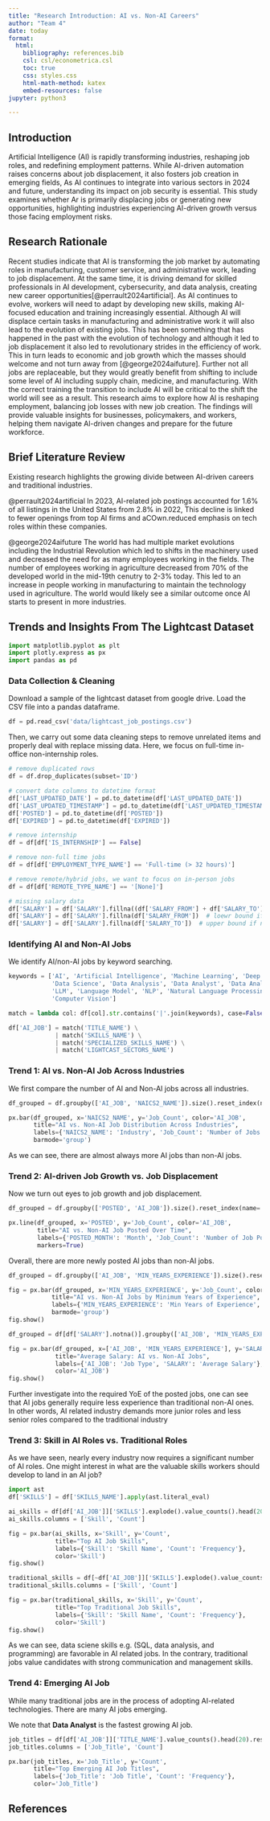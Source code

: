 ```yaml
---
title: "Research Introduction: AI vs. Non-AI Careers"
author: "Team 4"
date: today
format: 
  html:
    bibliography: references.bib
    csl: csl/econometrica.csl
    toc: true
    css: styles.css
    html-math-method: katex
    embed-resources: false
jupyter: python3

---
```


## Introduction

Artificial Intelligence (Al) is rapidly transforming industries, reshaping job roles, and redefining employment patterns. While AI-driven automation raises concerns about job displacement, it also fosters job creation in emerging fields, As AI continues to integrate into various sectors in 2024 and future, understanding its impact on job security is essential. This study examines whether Ar is primarily displacing jobs or generating new opportunities, highlighting industries experiencing AI-driven growth versus those facing employment risks.

## Research Rationale

Recent studies indicate that AI is transforming the job market by automating roles in manufacturing, customer service, and administrative work, leading to job displacement. At the same time, it is driving demand for skilled professionals in AI development, cybersecurity, and data analysis, creating new career opportunities[@perrault2024artificial]. As AI continues to evolve, workers will need to adapt by developing new skills, making AI-focused education and training increasingly essential.
Although AI will displace certain tasks in manufacturing and administrative work it will also lead to the evolution of existing jobs. This has been something that has happened in the past with the evolution of technology and although it led to job displacement it also led to revolutionary strides in the efficiency of work. This in turn leads to economic and job growth which the masses should welcome and not turn away from [@george2024aifuture]. Further not all jobs are replaceable, but they would greatly benefit from shifting to include some level of AI including supply chain, medicine, and manufacturing. With the correct training the transition to include AI will be critical to the shift the world will see as a result.
This research aims to explore how AI is reshaping employment, balancing job losses with new job creation. The findings will provide valuable insights for businesses, policymakers, and workers, helping them navigate Al-driven changes and prepare for the future workforce. 

## Brief Literature Review

Existing research highlights the growing divide between AI-driven careers and traditional industries.

@perrault2024artificial In 2023, AI-related job postings accounted for 1.6% of all listings in the United States from 2.8% in 2022, This decline is linked to fewer openings from top Al firms and aCOwn.reduced emphasis on tech roles within these companies.

@george2024aifuture The world has had multiple market evolutions including the Industrial Revolution which led to shifts in the machinery used and decreased the need for as many employees working in the fields. The number of employees working in agriculture decreased from 70% of the developed world in the mid-19th cenutry to 2-3% today. This led to an increase in people working in manufacturing to maintain the technology used in agriculture. The world would likely see a similar outcome once AI starts to present in more industries.


## Trends and Insights From The Lightcast Dataset

```python
import matplotlib.pyplot as plt
import plotly.express as px
import pandas as pd
```

### Data Collection & Cleaning

Download a sample of the lightcast dataset from google drive. Load the CSV file into a pandas dataframe.


```python
df = pd.read_csv('data/lightcast_job_postings.csv')
```

Then, we carry out some data cleaning steps to remove unrelated items and properly deal with replace missing data.
Here, we focus on full-time in-office non-internship roles.

```python
# remove duplicated rows
df = df.drop_duplicates(subset='ID')

# convert date columns to datetime format
df['LAST_UPDATED_DATE'] = pd.to_datetime(df['LAST_UPDATED_DATE'])
df['LAST_UPDATED_TIMESTAMP'] = pd.to_datetime(df['LAST_UPDATED_TIMESTAMP'])
df['POSTED'] = pd.to_datetime(df['POSTED'])
df['EXPIRED'] = pd.to_datetime(df['EXPIRED'])

# remove internship
df = df[df['IS_INTERNSHIP'] == False]

# remove non-full time jobs
df = df[df['EMPLOYMENT_TYPE_NAME'] == 'Full-time (> 32 hours)']

# remove remote/hybrid jobs, we want to focus on in-person jobs
df = df[df['REMOTE_TYPE_NAME'] == '[None]']

# missing salary data
df['SALARY'] = df['SALARY'].fillna((df['SALARY_FROM'] + df['SALARY_TO']) / 2)  # mean if lower/upper bound avaiable
df['SALARY'] = df['SALARY'].fillna(df['SALARY_FROM'])  # loewr bound if no upper bound presented
df['SALARY'] = df['SALARY'].fillna(df['SALARY_TO'])  # upper bound if no lower bound presented
```

### Identifying AI and Non-AI Jobs

We identify AI/non-AI jobs by keyword searching.

```python
keywords = ['AI', 'Artificial Intelligence', 'Machine Learning', 'Deep Learning',
            'Data Science', 'Data Analysis', 'Data Analyst', 'Data Analytics',
            'LLM', 'Language Model', 'NLP', 'Natural Language Processing',
            'Computer Vision']

match = lambda col: df[col].str.contains('|'.join(keywords), case=False, na=False)

df['AI_JOB'] = match('TITLE_NAME') \
             | match('SKILLS_NAME') \
             | match('SPECIALIZED_SKILLS_NAME') \
             | match('LIGHTCAST_SECTORS_NAME')
```

### Trend 1: AI vs. Non-AI Job Across Industries

We first compare the number of AI and Non-AI jobs across all industries.

```python
df_grouped = df.groupby(['AI_JOB', 'NAICS2_NAME']).size().reset_index(name='Job_Count')

px.bar(df_grouped, x='NAICS2_NAME', y='Job_Count', color='AI_JOB',
       title="AI vs. Non-AI Job Distribution Across Industries",
       labels={'NAICS2_NAME': 'Industry', 'Job_Count': 'Number of Jobs'},
       barmode='group')
```

As we can see, there are almost always more AI jobs than non-AI jobs.

### Trend 2: AI-driven Job Growth vs. Job Displacement

Now we turn out eyes to job growth and job displacement.

```python
df_grouped = df.groupby(['POSTED', 'AI_JOB']).size().reset_index(name='Job_Count')

px.line(df_grouped, x='POSTED', y='Job_Count', color='AI_JOB',
        title="AI vs. Non-AI Job Posted Over Time",
        labels={'POSTED_MONTH': 'Month', 'Job_Count': 'Number of Job Postings'},
        markers=True)
```

Overall, there are more newly posted AI jobs than non-AI jobs.

```python
df_grouped = df.groupby(['AI_JOB', 'MIN_YEARS_EXPERIENCE']).size().reset_index(name='Job_Count')

fig = px.bar(df_grouped, x='MIN_YEARS_EXPERIENCE', y='Job_Count', color='AI_JOB',
            title="AI vs. Non-AI Jobs by Minimum Years of Experience",
            labels={'MIN_YEARS_EXPERIENCE': 'Min Years of Experience', 'Job_Count': 'Number of Jobs'},
            barmode='group')
fig.show()

df_grouped = df[df['SALARY'].notna()].groupby(['AI_JOB', 'MIN_YEARS_EXPERIENCE'])['SALARY'].mean().reset_index()

fig = px.bar(df_grouped, x=['AI_JOB', 'MIN_YEARS_EXPERIENCE'], y='SALARY',
             title="Average Salary: AI vs. Non-AI Jobs",
             labels={'AI_JOB': 'Job Type', 'SALARY': 'Average Salary'},
             color='AI_JOB')
fig.show()
```

Further investigate into the required YoE of the posted jobs,
one can see that AI jobs generally require less experience than traditional non-AI ones.
In other words, AI related industry demands more junior roles and less senior roles compared to the traditional industry

### Trend 3: Skill in AI Roles vs. Traditional Roles

As we have seen, nearly every industry now requires a significant number of AI roles.
One might interest in what are the valuable skills workers should develop to land in an AI job?

```python
import ast
df['SKILLS'] = df['SKILLS_NAME'].apply(ast.literal_eval)

ai_skills = df[df['AI_JOB']]['SKILLS'].explode().value_counts().head(20).reset_index()
ai_skills.columns = ['Skill', 'Count']

fig = px.bar(ai_skills, x='Skill', y='Count',
             title="Top AI Job Skills",
             labels={'Skill': 'Skill Name', 'Count': 'Frequency'},
             color='Skill')
fig.show()

traditional_skills = df[~df['AI_JOB']]['SKILLS'].explode().value_counts().head(20).reset_index()
traditional_skills.columns = ['Skill', 'Count']

fig = px.bar(traditional_skills, x='Skill', y='Count',
             title="Top Traditional Job Skills",
             labels={'Skill': 'Skill Name', 'Count': 'Frequency'},
             color='Skill')
fig.show()
```

As we can see, data sciene skills e.g. (SQL, data analysis, and programming) are favorable in AI related jobs.
In the contrary, traditional jobs value candidates with strong communication and management skills.

### Trend 4: Emerging AI Job

While many traditional jobs are in the process of adopting AI-related technologies.
There are many AI jobs emerging.

We note that **Data Analyst** is the fastest growing AI job.

```python
job_titles = df[df['AI_JOB']]['TITLE_NAME'].value_counts().head(20).reset_index()
job_titles.columns = ['Job_Title', 'Count']

px.bar(job_titles, x='Job_Title', y='Count',
       title="Top Emerging AI Job Titles",
       labels={'Job_Title': 'Job Title', 'Count': 'Frequency'},
       color='Job_Title')
```

## References

